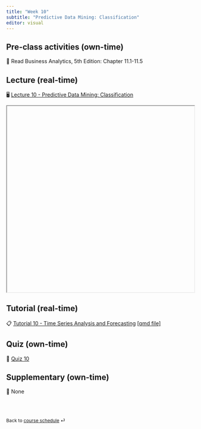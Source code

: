 ```yaml
---
title: "Week 10"
subtitle: "Predictive Data Mining: Classification"
editor: visual
---
```


## Pre-class activities (own-time)

📖 Read Business Analytics, 5th Edition: Chapter 11.1-11.5

## Lecture (real-time)

🖥️ [Lecture 10 - Predictive Data Mining: Classification](https://learning.monash.edu/pluginfile.php/4105703/mod_resource/content/2/lec-8.html#/title-slide)

<iframe src="" width="100%" height="500">

</iframe>

## Tutorial (real-time)

📋 [Tutorial 10 - Time Series Analysis and Forecasting](https://learning.monash.edu/pluginfile.php/4202858/mod_resource/content/3/lab-10.html) [\[qmd file\]](https://learning.monash.edu/mod/folder/view.php?id=3205505)

## Quiz (own-time)

🧪 [Quiz 10](https://learning.monash.edu/mod/quiz/view.php?id=3205507)

## Supplementary (own-time)

🔕 None

<br><br>

::: {style="font-size: 0.875em;"}
Back to [course schedule](/ "Course schedule") ⏎
:::

